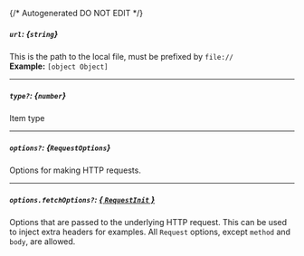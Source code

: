 {/* Autogenerated DO NOT EDIT  */}
##### `url`: *{`string`}*
This is the path to the local file, must be prefixed by `file://`
<br/>
**Example:** `[object Object]`

---
##### `type?`: *{`number`}*
Item type

---
##### `options?`: *{`RequestOptions`}*
Options for making HTTP requests.

---
##### `options.fetchOptions?`: [*{ `RequestInit` }*](https://developer.mozilla.org/en-US/docs/Web/API/Request/Request#options)
Options that are passed to the underlying HTTP request. This can be used to inject extra headers for examples. All `Request` options, except `method` and `body`, are allowed.


